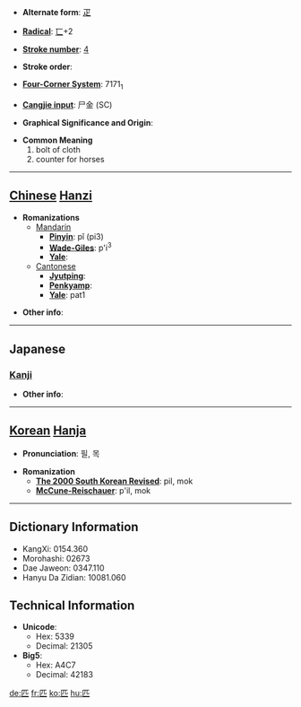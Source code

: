 * '''Alternate form''': [[疋]]

* '''[[Wiktionary:Chinese radical index| Radical]]''': [[Wiktionary:Chinese radical index 匸|匸]]+2

* '''[[Wiktionary:Chinese total strokes index|Stroke number]]''': [[Wiktionary:Chinese total strokes index 4|4]]

* '''Stroke order''': 

* '''[[Wiktionary:Chinese four corner index|Four-Corner System]]''': 7171<sub>1</sub>

* '''[[Wiktionary:Chinese Cangjie index|Cangjie input]]''': 尸金 (SC)

* '''Graphical Significance and Origin''': 

* '''Common Meaning'''
*#bolt of cloth
*# counter for horses


----

== [[Chinese]] [[Hanzi]] ==

* '''Romanizations'''
** [[Mandarin]]
*** '''[[Pinyin]]''': pǐ (pi3)
*** '''[[Wade-Giles]]''': p'i<sup>3</sup>
*** '''[[Yale]]''': 
**[[Cantonese]]
***'''[[Jyutping]]''':
***'''[[Penkyamp]]''': 
***'''[[Yale]]''': pat1

* '''Other info''': 

----

==Japanese==
===[[Kanji]]===
{{kanji|on readings=[[ひつ]] (hitsu), [[ひき]] (hiki)
|kun readings=[[たぐい]] (tagui), [[たぐう]] (taguu)
}}

* '''Other info''':  

----

== [[Korean]] [[Hanja]] ==

* '''Pronunciation''': 필, 목

* '''Romanization'''
** '''[[The 2000 South Korean Revised Romanization|The 2000 South Korean Revised]]''': pil, mok
** '''[[McCune-Reischauer]]''': p'il, mok

----

== Dictionary Information ==

* KangXi: 0154.360
* Morohashi: 02673
* Dae Jaweon: 0347.110
* Hanyu Da Zidian: 10081.060

== Technical Information ==

* '''Unicode''':
** Hex: 5339
** Decimal: 21305
* '''Big5''':
** Hex: A4C7
** Decimal: 42183

[[de:匹]]
[[fr:匹]]
[[ko:匹]]
[[hu:匹]]